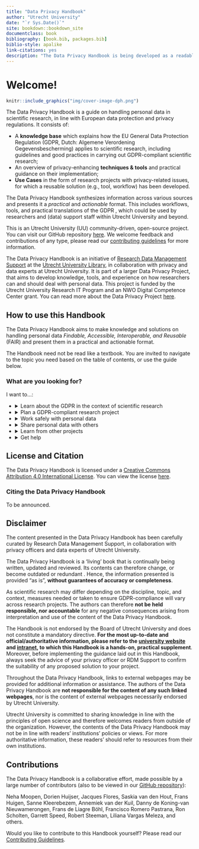 --- 
title: "Data Privacy Handbook"
author: "Utrecht University"
date: "`r Sys.Date()`"
site: bookdown::bookdown_site
documentclass: book
bibliography: [book.bib, packages.bib]
biblio-style: apalike
link-citations: yes
description: "The Data Privacy Handbook is being developed as a readable and practical resource for researchers and research support staff to address data privacy-related issues that come up during the research cycle."
---

# Welcome! {-}

```{r echo=FALSE}
knitr::include_graphics("img/cover-image-dph.png")
```

The Data Privacy Handbook is a guide on handling personal data in scientific 
research, in line with European data protection and privacy regulations. It 
consists of:

- A **knowledge base** which explains how the EU General Data Protection Regulation (GDPR, Dutch: Algemene Verordening Gegevensbescherming)  applies to scientific research, including guidelines and good practices in carrying out GDPR-compliant scientific research; 
- An overview of privacy-enhancing **techniques & tools** and practical guidance on their implementation;
- **Use Cases** in the form of research projects with privacy-related issues, for which a reusable solution (e.g., tool, workflow) has been developed. 

The Data Privacy Handbook synthesizes information across various sources and 
presents it a *practical* and *actionable* format. This includes workflows, 
tools, and practical translations of the GDPR , which could be used by researchers 
and (data) support staff within Utrecht University and beyond. 

This is an Utrecht University (UU) community-driven, open-source project. 
You can visit our GitHub repository <a href="https://github.com/UtrechtUniversity/dataprivacyhandbook/" target="_blank">here</a>. 
We welcome feedback and contributions of any type, please read our 
<a href="https://github.com/UtrechtUniversity/dataprivacyhandbook/blob/main/CONTRIBUTING.md" target="_blank">contributing guidelines</a> 
for more information.

The Data Privacy Handbook is an initiative of 
<a href="https://www.uu.nl/en/research/research-data-management" target="_blank">Research Data Management Support</a> 
at the <a href="https://www.uu.nl/en/university-library"  target="_blank">Utrecht University Library</a>, 
in collaboration with privacy and data experts at Utrecht University. It is part of a larger Data Privacy Project, 
that aims to develop knowledge, tools, and experience on how researchers can and 
should deal with personal data. This project is funded by the Utrecht University 
Research IT Program and an NWO Digital Competence Center grant. You can read more 
about the Data Privacy Project <a href="https://utrechtuniversity.github.io/dataprivacyproject" target="_blank">here</a>.


## How to use this Handbook

The Data Privacy Handbook aims to make knowledge and solutions on handling personal 
data *Findable, Accessible, Interoperable, and Reusable* (FAIR) and present them in 
a practical and actionable format.   

The Handbook need not be read like a textbook. You are invited to navigate to the 
topic you need based on the table of contents, or use the guide below.


### What are you looking for?

I want to...:

<!-- These internal links don't currently work yet! -->

<ul>
    <li>
        <details>
            <summary>Learn about the GDPR in the context of scientific research</summary>
            <ul>
                <li><a href="01-gdpr.html">Introduction to the GDPR</a></li>
                <li><a href="11-glossary.html">Definitions</a></li>
            </ul>
        </details>
    </li>
    <li>
        <details>
            <summary>Plan a GDPR-compliant research project</summary>
            <ul>
                <li><a href="02-privacy-and-security-assessment.html">Assessing your design</a></li>
                <li><a href="03-legal_documents.html">Informing participants</a></li> <!-- link to privacy notices subsection -->
                <li><a href="03-legal_documents.html">Obtaining consent</a></li><!-- link to ICsubsection -->
                <li><a href="03-legal_documents.html">Collaborating on personal data</a></li>
            </ul>
        </details>
    </li>
    <li>
        <details>
            <summary>Work safely with personal data</summary>
            <ul>
                <li><a href="06-data_storage.html">Storing personal data</a></li>
                <li><a href="05-tools-and-services.html">Using GDPR-compliant tools and services</a></li>
                <li><a href="04-privacy-enhancing-techniques.html">Reducing the sensitivity of personal data</a></li>
                <li><a href="07-data_sharing.html">Sharing personal data during research</a></li>
            </ul>
        </details>
    </li>
    <li>
        <details>
            <summary>Share personal data with others</summary>
            <ul>
                <li><a href="01-gdpr.html#legal-basis">Sharing data legally</a></li>
                <li><a href="07-data_sharing.html">Sharing personal data during research</a></li>
                <li><a href="04-privacy-enhancing-techniques.html">Reducing the sensitivity of personal data</a></li>
                <li><a href="05-tools-and-services.html">Using GDPR-compliant tools and services</a></li>
                <li><a href="08-data_publishing.html">Publishing personal data</a></li>
                <li><a href="03-legal_documents.html#data-transfer-agreement">Sharing personal data case by case</a></li>
            </ul>
        </details>
    </li>
    <li>
        <details>
            <summary>Learn from other projects</summary>
            <ul>
                <li><a href="09-use_cases.html#open-science-questionnaire">Publishing metadata only</a></li>
                <li><a href="09-use_cases.html#youth">Pseudonymizing different types of data</a></li>
                <li><a href="09-use_cases.html#youth">Sharing personal data outside of the EEA</a></li>
                <li><a href="09-use_cases.html#uu-employee-data">Creating fake data to test analysis scripts</a></li>
            </ul>
        </details>
    </li>
    <li>
        <details>
            <summary>Get help</summary>
            <ul>
                <li><a href="10-seeking-help.html">Getting help at Utrecht University</a></li>
                <li><a href="11-glossary.html#youth">Definitions</a></li>
            </ul>
        </details>
    </li>
</ul>


## License and Citation

The Data Privacy Handbook is licensed under a <a href="https://creativecommons.org/licenses/by/4.0/" target="_blank">Creative Commons Attribution 4.0 International License</a>. You can view the license <a href="https://github.com/UtrechtUniversity/dataprivacyhandbook/blob/main/LICENSE.md" target="_blank">here</a>.

### Citing the Data Privacy Handbook

To be announced.


## Disclaimer

The content presented in the Data Privacy Handbook has been carefully curated by Research Data Management Support, 
in collaboration with privacy officers and data experts of Utrecht University.  

The Data Privacy Handbook is a ‘living’ book that is continually being written, updated and reviewed. Its contents can 
therefore change, or become outdated or redundant  . Hence, the information presented is provided “as is”, **without 
guarantees of accuracy or completeness**.  

As scientific research may differ depending on the discipline, topic, and context, measures needed or taken to ensure 
GDPR-compliance will vary across research projects. The authors can therefore **not be held responsible, nor accountable** 
for any negative consequences arising from interpretation and use of the content of the Data Privacy Handbook.  

The Handbook is not endorsed by the Board of Utrecht University   and does not constitute a mandatory directive. 
<b>For the most up-to-date and official/authoritative information, please refer to the 
<a href="https://www.uu.nl/en/research/research-data-management" target="_blank">university website</a> and 
<a href="https://intranet.uu.nl/en/knowledge-base/privacy-at-uu" target="_blank">intranet</a>, to which this Handbook is 
a hands-on, practical supplement</b>. Moreover, before implementing the guidance laid out in this Handbook, always seek 
the advice of your privacy officer or RDM Support to confirm the suitability of any proposed solution to your project.  

Throughout the Data Privacy Handbook, links to external webpages may be provided for additional information or assistance. 
The authors of the Data Privacy Handbook are **not responsible for the content of any such linked webpages**, nor is the 
content of external webpages necessarily endorsed by Utrecht University.  

Utrecht University is committed to sharing knowledge in line with the principles of open science and therefore welcomes 
readers from outside of the organization. However, the contents of the Data Privacy Handbook may not be in line with readers’ 
institutions’ policies or views. For more authoritative information, these readers’ should refer to resources from their own 
institutions.


## Contributions

The Data Privacy Handbook is a collaborative effort, made possible by a large number of contributors (also to be viewed 
in our <a href="https://github.com/UtrechtUniversity/dataprivacyhandbook" target="_blank">GitHub repository</a>):

Neha  Moopen, Dorien Huijser, Jacques Flores, Saskia van den Hout, Frans Huigen, Sanne Kleerebezem, Annemiek van der Kuil, 
Danny de Koning-van Nieuwamerongen, Frans de Liagre Böhl, Francisco Romero Pastrana, Ron Scholten, Garrett Speed, Robert 
Steeman, Liliana Vargas Meleza, and others.
  
Would you like to contribute to this Handbook yourself? Please read our 
<a href="https://github.com/UtrechtUniversity/dataprivacyhandbook/blob/main/CONTRIBUTING.md" target="_blank">Contributing Guidelines</a>.